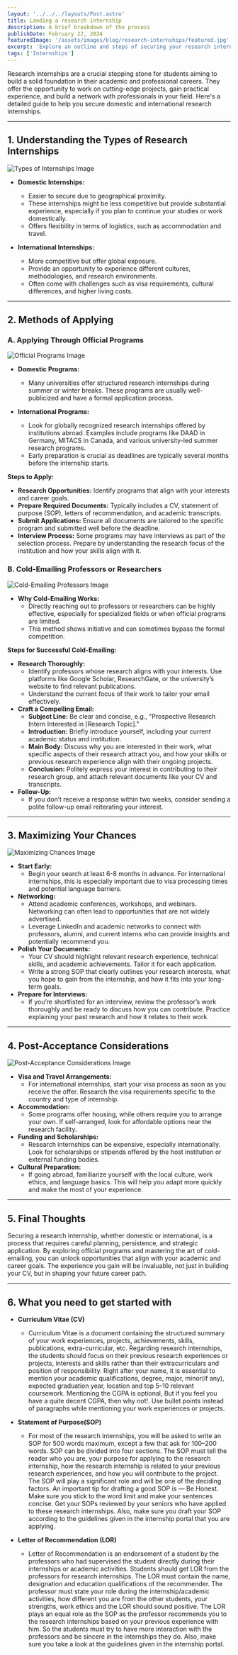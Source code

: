 ```yaml
---
layout: '../../../layouts/Post.astro'
title: Landing a research internship
description: A brief breakdown of the process
publishDate: February 22, 2024
featuredImage: '/assets/images/blog/research-internships/featured.jpg'
excerpt: 'Explore an outline and steps of securing your research internship'
tags: ['Internships']
---
```




Research internships are a crucial stepping stone for students aiming to build a solid foundation in their academic and professional careers. They offer the opportunity to work on cutting-edge projects, gain practical experience, and build a network with professionals in your field. Here's a detailed guide to help you secure domestic and international research internships.

---

## 1. Understanding the Types of Research Internships

![Types of Internships Image](./public/assets/images/blog/research-internships/featured.jpg)

- **Domestic Internships:**
  - Easier to secure due to geographical proximity.
  - These internships might be less competitive but provide substantial experience, especially if you plan to continue your studies or work domestically.
  - Offers flexibility in terms of logistics, such as accommodation and travel.

- **International Internships:**
  - More competitive but offer global exposure.
  - Provide an opportunity to experience different cultures, methodologies, and research environments.
  - Often come with challenges such as visa requirements, cultural differences, and higher living costs.

---

## 2. Methods of Applying

### A. Applying Through Official Programs

![Official Programs Image](./public/assets/images/blog/research-internships/featured.jpg)

- **Domestic Programs:**
  - Many universities offer structured research internships during summer or winter breaks. These programs are usually well-publicized and have a formal application process.

- **International Programs:**
  - Look for globally recognized research internships offered by institutions abroad. Examples include programs like DAAD in Germany, MITACS in Canada, and various university-led summer research programs.
  - Early preparation is crucial as deadlines are typically several months before the internship starts.

**Steps to Apply:**
- **Research Opportunities:** Identify programs that align with your interests and career goals.
- **Prepare Required Documents:** Typically includes a CV, statement of purpose (SOP), letters of recommendation, and academic transcripts.
- **Submit Applications:** Ensure all documents are tailored to the specific program and submitted well before the deadline.
- **Interview Process:** Some programs may have interviews as part of the selection process. Prepare by understanding the research focus of the institution and how your skills align with it.

### B. Cold-Emailing Professors or Researchers

![Cold-Emailing Professors Image](./public/assets/images/blog/research-internships/featured.jpg)

- **Why Cold-Emailing Works:**
  - Directly reaching out to professors or researchers can be highly effective, especially for specialized fields or when official programs are limited.
  - This method shows initiative and can sometimes bypass the formal competition.

**Steps for Successful Cold-Emailing:**
- **Research Thoroughly:**
  - Identify professors whose research aligns with your interests. Use platforms like Google Scholar, ResearchGate, or the university’s website to find relevant publications.
  - Understand the current focus of their work to tailor your email effectively.
- **Craft a Compelling Email:**
  - **Subject Line:** Be clear and concise, e.g., "Prospective Research Intern Interested in [Research Topic]."
  - **Introduction:** Briefly introduce yourself, including your current academic status and institution.
  - **Main Body:** Discuss why you are interested in their work, what specific aspects of their research attract you, and how your skills or previous research experience align with their ongoing projects.
  - **Conclusion:** Politely express your interest in contributing to their research group, and attach relevant documents like your CV and transcripts.
- **Follow-Up:**
  - If you don’t receive a response within two weeks, consider sending a polite follow-up email reiterating your interest.

---

## 3. Maximizing Your Chances

![Maximizing Chances Image](./public/assets/images\blog/research-internships/featured.jpg)

- **Start Early:**
  - Begin your search at least 6-8 months in advance. For international internships, this is especially important due to visa processing times and potential language barriers.
- **Networking:**
  - Attend academic conferences, workshops, and webinars. Networking can often lead to opportunities that are not widely advertised.
  - Leverage LinkedIn and academic networks to connect with professors, alumni, and current interns who can provide insights and potentially recommend you.
- **Polish Your Documents:**
  - Your CV should highlight relevant research experience, technical skills, and academic achievements. Tailor it for each application.
  - Write a strong SOP that clearly outlines your research interests, what you hope to gain from the internship, and how it fits into your long-term goals.
- **Prepare for Interviews:**
  - If you’re shortlisted for an interview, review the professor’s work thoroughly and be ready to discuss how you can contribute. Practice explaining your past research and how it relates to their work.

---

## 4. Post-Acceptance Considerations

![Post-Acceptance Considerations Image](./public/assets/images/blog/research-internships/featured.jpg)

- **Visa and Travel Arrangements:**
  - For international internships, start your visa process as soon as you receive the offer. Research the visa requirements specific to the country and type of internship.
- **Accommodation:**
  - Some programs offer housing, while others require you to arrange your own. If self-arranged, look for affordable options near the research facility.
- **Funding and Scholarships:**
  - Research internships can be expensive, especially internationally. Look for scholarships or stipends offered by the host institution or external funding bodies.
- **Cultural Preparation:**
  - If going abroad, familiarize yourself with the local culture, work ethics, and language basics. This will help you adapt more quickly and make the most of your experience.

---

## 5. Final Thoughts


Securing a research internship, whether domestic or international, is a process that requires careful planning, persistence, and strategic application. By exploring official programs and mastering the art of cold-emailing, you can unlock opportunities that align with your academic and career goals. The experience you gain will be invaluable, not just in building your CV, but in shaping your future career path.

--- 

## 6. What you need to get started with 

- **Curriculum Vitae (CV)**
  - Curriculum Vitae is a document containing the structured summary of your work experiences, projects, achievements, skills, publications, extra-curricular, etc. Regarding research internships, the students should focus on their previous research experiences or projects, interests and skills rather than their extracurriculars and position of responsibility. Right after your name, it is essential to mention your academic qualifications, degree, major, minor(if any), expected graduation year, location and top 5–10 relevant coursework. Mentioning the CGPA is optional, But if you feel you have a quite decent CGPA, then why not!. Use bullet points instead of paragraphs while mentioning your work experiences or projects.

- **Statement of Purpose(SOP)**
  - For most of the research internships, you will be asked to write an SOP for 500 words maximum, except a few that ask for 100–200 words. SOP can be divided into four sections. The SOP must tell the reader who you are, your purpose for applying to the research internship, how the research internship is related to your previous research experiences, and how you will contribute to the project. The SOP will play a significant role and will be one of the deciding factors. An important tip for drafting a good SOP is — Be Honest. Make sure you stick to the word limit and make your sentences concise. Get your SOPs reviewed by your seniors who have applied to these research internships. Also, make sure you draft your SOP according to the guidelines given in the internship portal that you are applying.

- **Letter of Recommendation (LOR)**
  - Letter of Recommendation is an endorsement of a student by the professors who had supervised the student directly during their internships or academic activities. Students should get LOR from the professors for research internships. The LOR must contain the name, designation and education qualifications of the recommender. The professor must state your role during the internship/academic activities, how different you are from the other students, your strengths, work ethics and the LOR should sound positive. The LOR plays an equal role as the SOP as the professor recommends you to the research internships based on your previous experience with him. So the students must try to have more interaction with the professors and be sincere in the internships they do. Also, make sure you take a look at the guidelines given in the internship portal.